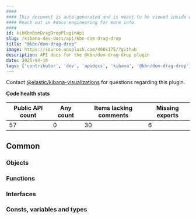 ```yaml
---
####
#### This document is auto-generated and is meant to be viewed inside our experimental, new docs system.
#### Reach out in #docs-engineering for more info.
####
id: kibKbnDomDragDropPluginApi
slug: /kibana-dev-docs/api/kbn-dom-drag-drop
title: "@kbn/dom-drag-drop"
image: https://source.unsplash.com/400x175/?github
description: API docs for the @kbn/dom-drag-drop plugin
date: 2025-04-10
tags: ['contributor', 'dev', 'apidocs', 'kibana', '@kbn/dom-drag-drop']
---
```




Contact [@elastic/kibana-visualizations](https://github.com/orgs/elastic/teams/kibana-visualizations) for questions regarding this plugin.

**Code health stats**

| Public API count  | Any count | Items lacking comments | Missing exports |
|-------------------|-----------|------------------------|-----------------|
| 57 | 0 | 30 | 6 |

## Common

### Objects
<DocDefinitionList data={kbnDomDragDropObj.common.objects}/>

### Functions
<DocDefinitionList data={kbnDomDragDropObj.common.functions}/>

### Interfaces
<DocDefinitionList data={kbnDomDragDropObj.common.interfaces}/>

### Consts, variables and types
<DocDefinitionList data={kbnDomDragDropObj.common.misc}/>

